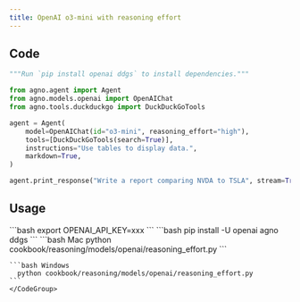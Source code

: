 ```yaml
---
title: OpenAI o3-mini with reasoning effort
---
```


## Code

```python cookbook/reasoning/models/openai/reasoning_effort.py
"""Run `pip install openai ddgs` to install dependencies."""

from agno.agent import Agent
from agno.models.openai import OpenAIChat
from agno.tools.duckduckgo import DuckDuckGoTools

agent = Agent(
    model=OpenAIChat(id="o3-mini", reasoning_effort="high"),
    tools=[DuckDuckGoTools(search=True)],
    instructions="Use tables to display data.",
    markdown=True,
)

agent.print_response("Write a report comparing NVDA to TSLA", stream=True)
```

## Usage

<Steps>
  <Snippet file="create-venv-step.mdx" />

  <Step title="Set your API key">
    ```bash
    export OPENAI_API_KEY=xxx
    ```
  </Step>

  <Step title="Install libraries">
    ```bash
    pip install -U openai agno ddgs
    ```
  </Step>

  <Step title="Run Agent">
    <CodeGroup>
    ```bash Mac
      python cookbook/reasoning/models/openai/reasoning_effort.py
    ```

    ```bash Windows
      python cookbook/reasoning/models/openai/reasoning_effort.py
    ```
    </CodeGroup>
  </Step>
</Steps>